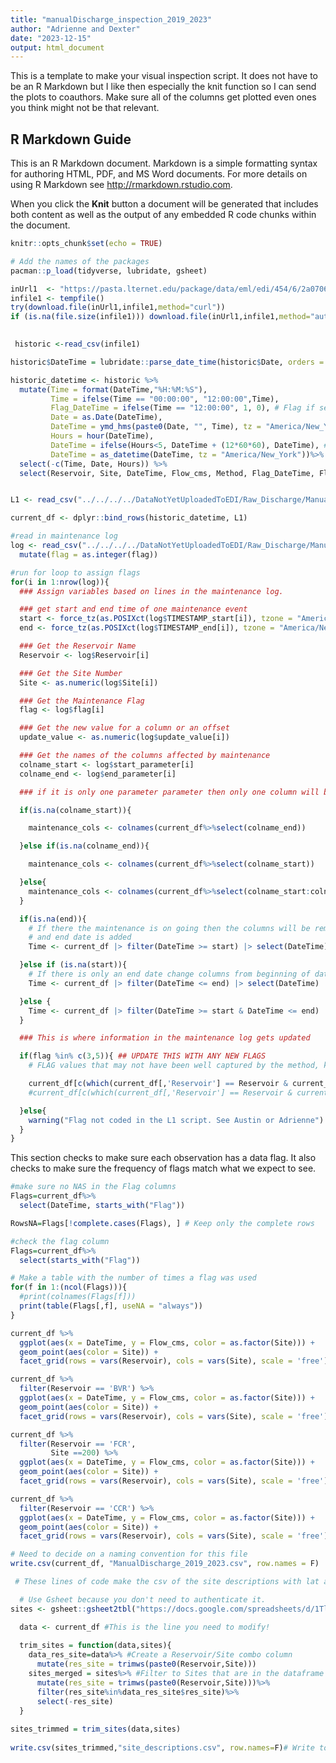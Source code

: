 ```yaml
---
title: "manualDischarge_inspection_2019_2023"
author: "Adrienne and Dexter"
date: "2023-12-15"
output: html_document
---
```


This is a template to make your visual inspection script. It does not have to be an R Markdown but I like then especially the knit function so I can send the plots to coauthors. Make sure all of the columns get plotted even ones you think might not be that relevant. 

## R Markdown Guide

This is an R Markdown document. Markdown is a simple formatting syntax for authoring HTML, PDF, and MS Word documents. For more details on using R Markdown see <http://rmarkdown.rstudio.com>.

When you click the **Knit** button a document will be generated that includes both content as well as the output of any embedded R code chunks within the document.

```r

knitr::opts_chunk$set(echo = TRUE)

# Add the names of the packages 
pacman::p_load(tidyverse, lubridate, gsheet)
```



```r

inUrl1  <- "https://pasta.lternet.edu/package/data/eml/edi/454/6/2a070652fb86cbf171141bb582eb72fd"
infile1 <- tempfile()
try(download.file(inUrl1,infile1,method="curl"))
if (is.na(file.size(infile1))) download.file(inUrl1,infile1,method="auto")

                   
 historic <-read_csv(infile1)

```

```r

historic$DateTime = lubridate::parse_date_time(historic$Date, orders = c('ymd HMS','ymd HM','ymd','mdy'))

historic_datetime <- historic %>% 
  mutate(Time = format(DateTime,"%H:%M:%S"),
         Time = ifelse(Time == "00:00:00", "12:00:00",Time),
         Flag_DateTime = ifelse(Time == "12:00:00", 1, 0), # Flag if set time to noon
         Date = as.Date(DateTime),
         DateTime = ymd_hms(paste0(Date, "", Time), tz = "America/New_York"),
         Hours = hour(DateTime),
         DateTime = ifelse(Hours<5, DateTime + (12*60*60), DateTime), # convert time to 24 hour time
         DateTime = as_datetime(DateTime, tz = "America/New_York"))%>% # time is in seconds put it in ymd_hms
  select(-c(Time, Date, Hours)) %>% 
  select(Reservoir, Site, DateTime, Flow_cms, Method, Flag_DateTime, Flag_Flow_cms)



```



```r

L1 <- read_csv("../../../../DataNotYetUploadedToEDI/Raw_Discharge/ManualDischarge_L1.csv")

```

```r

current_df <- dplyr::bind_rows(historic_datetime, L1)

```



```r
#read in maintenance log
log <- read_csv("../../../../DataNotYetUploadedToEDI/Raw_Discharge/ManualDischarge_Maintenance_Log.txt") %>% 
  mutate(flag = as.integer(flag))

#run for loop to assign flags
for(i in 1:nrow(log)){
  ### Assign variables based on lines in the maintenance log.

  ### get start and end time of one maintenance event
  start <- force_tz(as.POSIXct(log$TIMESTAMP_start[i]), tzone = "America/New_York")
  end <- force_tz(as.POSIXct(log$TIMESTAMP_end[i]), tzone = "America/New_York")

  ### Get the Reservoir Name
  Reservoir <- log$Reservoir[i]

  ### Get the Site Number
  Site <- as.numeric(log$Site[i])

  ### Get the Maintenance Flag
  flag <- log$flag[i]

  ### Get the new value for a column or an offset
  update_value <- as.numeric(log$update_value[i])

  ### Get the names of the columns affected by maintenance
  colname_start <- log$start_parameter[i]
  colname_end <- log$end_parameter[i]

  ### if it is only one parameter parameter then only one column will be selected

  if(is.na(colname_start)){

    maintenance_cols <- colnames(current_df%>%select(colname_end))

  }else if(is.na(colname_end)){

    maintenance_cols <- colnames(current_df%>%select(colname_start))

  }else{
    maintenance_cols <- colnames(current_df%>%select(colname_start:colname_end))
  }

  if(is.na(end)){
    # If there the maintenance is on going then the columns will be removed until
    # and end date is added
    Time <- current_df |> filter(DateTime >= start) |> select(DateTime)

  }else if (is.na(start)){
    # If there is only an end date change columns from beginning of data frame until end date
    Time <- current_df |> filter(DateTime <= end) |> select(DateTime)

  }else {
    Time <- current_df |> filter(DateTime >= start & DateTime <= end) |> select(DateTime)
  }

  ### This is where information in the maintenance log gets updated

  if(flag %in% c(3,5)){ ## UPDATE THIS WITH ANY NEW FLAGS
    # FLAG values that may not have been well captured by the method, keeping value but just adding flag based on method used

    current_df[c(which(current_df[,'Reservoir'] == Reservoir & current_df[,'Site'] == Site & current_df$DateTime %in% Time$DateTime)),paste0("Flag_",maintenance_cols)] <- as.numeric(flag)
    #current_df[c(which(current_df[,'Reservoir'] == Reservoir & current_df[,'Site'] == Site & current_df$DateTime %in% Time$DateTime)),maintenance_cols] <- as.numeric(update_value) #this was to change value to a new value; keeping for if making a new flag latter on

  }else{
    warning("Flag not coded in the L1 script. See Austin or Adrienne")
  }
}


```


This section checks to make sure each observation has a data flag. It also checks to make sure the frequency of flags match what we expect to see. 

```r

#make sure no NAS in the Flag columns
Flags=current_df%>%
  select(DateTime, starts_with("Flag"))

RowsNA=Flags[!complete.cases(Flags), ] # Keep only the complete rows

#check the flag column
Flags=current_df%>%
  select(starts_with("Flag"))

# Make a table with the number of times a flag was used
for(f in 1:(ncol(Flags))){
  #print(colnames(Flags[f]))
  print(table(Flags[,f], useNA = "always"))
}

```

```r

current_df %>% 
  ggplot(aes(x = DateTime, y = Flow_cms, color = as.factor(Site))) + 
  geom_point(aes(color = Site)) +
  facet_grid(rows = vars(Reservoir), cols = vars(Site), scale = 'free')

current_df %>% 
  filter(Reservoir == 'BVR') %>% 
  ggplot(aes(x = DateTime, y = Flow_cms, color = as.factor(Site))) + 
  geom_point(aes(color = Site)) +
  facet_grid(rows = vars(Reservoir), cols = vars(Site), scale = 'free')

current_df %>% 
  filter(Reservoir == 'FCR',
         Site ==200) %>% 
  ggplot(aes(x = DateTime, y = Flow_cms, color = as.factor(Site))) + 
  geom_point(aes(color = Site)) +
  facet_grid(rows = vars(Reservoir), cols = vars(Site), scale = 'free')

current_df %>% 
  filter(Reservoir == 'CCR') %>% 
  ggplot(aes(x = DateTime, y = Flow_cms, color = as.factor(Site))) + 
  geom_point(aes(color = Site)) +
  facet_grid(rows = vars(Reservoir), cols = vars(Site), scale = 'free')


```

```r

# Need to decide on a naming convention for this file
write.csv(current_df, "ManualDischarge_2019_2023.csv", row.names = F)

```

```r
 # These lines of code make the csv of the site descriptions with lat and long

  # Use Gsheet because you don't need to authenticate it. 
sites <- gsheet::gsheet2tbl("https://docs.google.com/spreadsheets/d/1TlQRdjmi_lzwFfQ6Ovv1CAozmCEkHumDmbg_L4A2e-8/edit#gid=1244423834")

  data <- current_df #This is the line you need to modify!
  
  trim_sites = function(data,sites){
    data_res_site=data%>% #Create a Reservoir/Site combo column
      mutate(res_site = trimws(paste0(Reservoir,Site)))
    sites_merged = sites%>% #Filter to Sites that are in the dataframe
      mutate(res_site = trimws(paste0(Reservoir,Site)))%>%
      filter(res_site%in%data_res_site$res_site)%>%
      select(-res_site)
  }
  
sites_trimmed = trim_sites(data,sites) 
  
write.csv(sites_trimmed,"site_descriptions.csv", row.names=F)# Write to file

```

